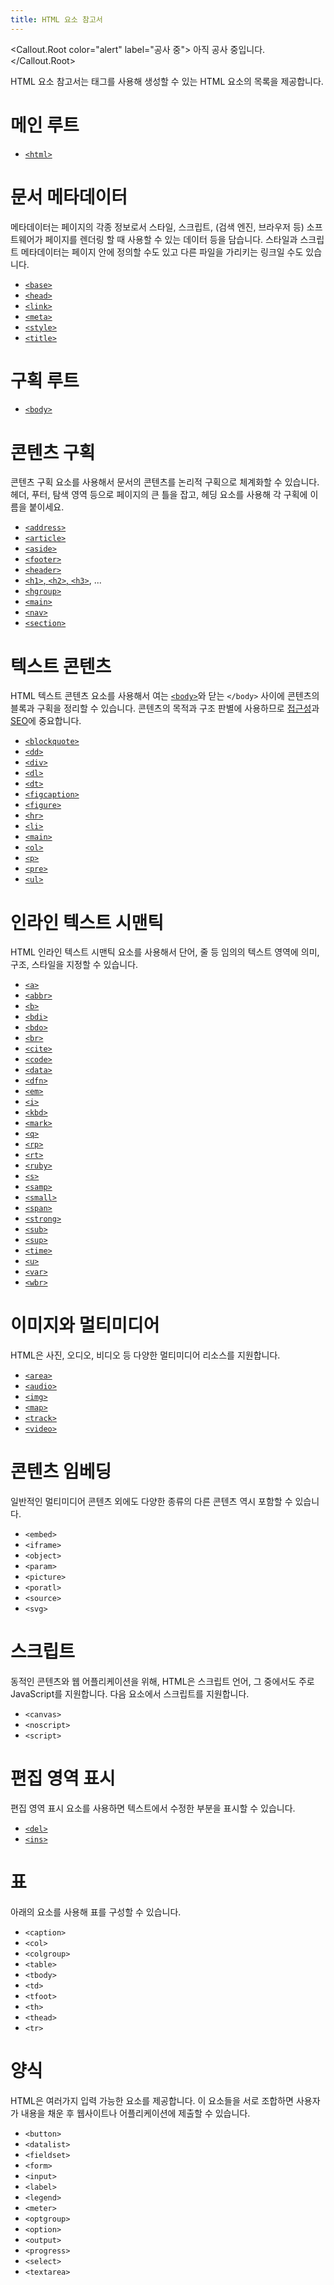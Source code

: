 ```yaml
---
title: HTML 요소 참고서
---
```


<Callout.Root color="alert" label="공사 중">
  아직 공사 중입니다.
</Callout.Root>

HTML 요소 참고서는 태그를 사용해 생성할 수 있는 HTML 요소의 목록을 제공합니다.

# 메인 루트

- [`<html>`](./Element/html)

# 문서 메타데이터

메타데이터는 페이지의 각종 정보로서 스타일, 스크립트, (검색 엔진, 브라우저 등) 소프트웨어가 페이지를 렌더링 할 때 사용할 수 있는 데이터 등을 담습니다. 스타일과 스크립트 메타데이터는 페이지 안에 정의할 수도 있고 다른 파일을 가리키는 링크일 수도 있습니다.

- [`<base>`](./Element/base)
- [`<head>`](./Element/head)
- [`<link>`](./Element/link)
- [`<meta>`](./Element/meta)
- [`<style>`](./Element/style)
- [`<title>`](./Element/title)

# 구획 루트

- [`<body>`](./Element/body)

# 콘텐츠 구획

콘텐츠 구획 요소를 사용해서 문서의 콘텐츠를 논리적 구획으로 체계화할 수 있습니다. 헤더, 푸터, 탐색 영역 등으로 페이지의 큰 틀을 잡고, 헤딩 요소를 사용해 각 구획에 이름을 붙이세요.

- [`<address>`](./Element/address)
- [`<article>`](./Element/article)
- [`<aside>`](./Element/aside)
- [`<footer>`](./Element/footer)
- [`<header>`](./Element/header)
- [`<h1>`, `<h2>`, `<h3>`](./Element/Heading_Elements), ...
- [`<hgroup>`](./Element/hgroup)
- [`<main>`](./Element/main)
- [`<nav>`](./Element/nav)
- [`<section>`](./Element/section)

# 텍스트 콘텐츠

HTML 텍스트 콘텐츠 요소를 사용해서 여는 [`<body>`](./Element/body)와 닫는 `</body>` 사이에 콘텐츠의 블록과 구획을 정리할 수 있습니다. 콘텐츠의 목적과 구조 판별에 사용하므로 [접근성](https://developer.mozilla.org/ko/docs/Glossary/Accessibility)과 [SEO](https://developer.mozilla.org/ko/docs/Glossary/SEO)에 중요합니다.

- [`<blockquote>`](./Element/blockquote)
- [`<dd>`](./Element/dd)
- [`<div>`](./Element/div)
- [`<dl>`](./Element/dl)
- [`<dt>`](./Element/dt)
- [`<figcaption>`](./Element/figcaption)
- [`<figure>`](./Element/figure)
- [`<hr>`](./Element/hr)
- [`<li>`](./Element/li)
- [`<main>`](./Element/main)
- [`<ol>`](./Element/ol)
- [`<p>`](./Element/p)
- [`<pre>`](./Element/pre)
- [`<ul>`](./Element/ul)

# 인라인 텍스트 시맨틱

HTML 인라인 텍스트 시맨틱 요소를 사용해서 단어, 줄 등 임의의 텍스트 영역에 의미, 구조, 스타일을 지정할 수 있습니다.

- [`<a>`](./Element/a)
- [`<abbr>`](./Element/abbr)
- [`<b>`](./Element/b)
- [`<bdi>`](./Element/bdi)
- [`<bdo>`](./Element/bdo)
- [`<br>`](./Element/br)
- [`<cite>`](./Element/cite)
- [`<code>`](./Element/code)
- [`<data>`](./Element/data)
- [`<dfn>`](./Element/dfn)
- [`<em>`](./Element/em)
- [`<i>`](./Element/i)
- [`<kbd>`](./Element/kbd)
- [`<mark>`](./Element/mark)
- [`<q>`](./Element/q)
- [`<rp>`](./Element/rp)
- [`<rt>`](./Element/rt)
- [`<ruby>`](./Element/ruby)
- [`<s>`](./Element/s)
- [`<samp>`](./Element/samp)
- [`<small>`](./Element/small)
- [`<span>`](./Element/span)
- [`<strong>`](./Element/strong)
- [`<sub>`](./Element/sub)
- [`<sup>`](./Element/sup)
- [`<time>`](./Element/time)
- [`<u>`](./Element/u)
- [`<var>`](./Element/var)
- [`<wbr>`](./Element/wbr)

# 이미지와 멀티미디어

HTML은 사진, 오디오, 비디오 등 다양한 멀티미디어 리소스를 지원합니다.

- [`<area>`](./Element/area)
- [`<audio>`](./Element/audio)
- [`<img>`](./Element/img)
- [`<map>`](./Element/map)
- [`<track>`](./Element/track)
- [`<video>`](./Element/video)

# 콘텐츠 임베딩

일반적인 멀티미디어 콘텐츠 외에도 다양한 종류의 다른 콘텐츠 역시 포함할 수 있습니다.

- `<embed>`
- `<iframe>`
- `<object>`
- `<param>`
- `<picture>`
- `<poratl>`
- `<source>`
- `<svg>`

# 스크립트

동적인 콘텐츠와 웹 어플리케이션을 위해, HTML은 스크립트 언어, 그 중에서도 주로 JavaScript를 지원합니다. 다음 요소에서 스크립트를 지원합니다.

- `<canvas>`
- `<noscript>`
- `<script>`

# 편집 영역 표시

편집 영역 표시 요소를 사용하면 텍스트에서 수정한 부분을 표시할 수 있습니다.

- [`<del>`](./Element/del)
- [`<ins>`](./Element/ins)

# 표

아래의 요소를 사용해 표를 구성할 수 있습니다.

- `<caption>`
- `<col>`
- `<colgroup>`
- `<table>`
- `<tbody>`
- `<td>`
- `<tfoot>`
- `<th>`
- `<thead>`
- `<tr>`

# 양식

HTML은 여러가지 입력 가능한 요소를 제공합니다. 이 요소들을 서로 조합하면 사용자가 내용을 채운 후 웹사이트나 어플리케이션에 제출할 수 있습니다.

- `<button>`
- `<datalist>`
- `<fieldset>`
- `<form>`
- `<input>`
- `<label>`
- `<legend>`
- `<meter>`
- `<optgroup>`
- `<option>`
- `<output>`
- `<progress>`
- `<select>`
- `<textarea>`

<!-- [todo] 대화형 요소 -->

<!-- [todo] 웹 컴포넌트 -->
